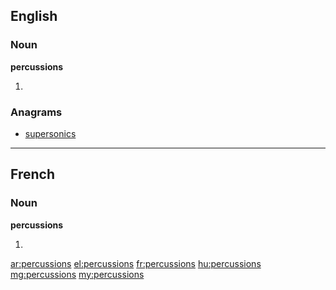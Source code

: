 ==English==

===Noun===
'''percussions'''

# {{plural of|[[percussion]]}}

===Anagrams===
* [[supersonics#English|supersonics]]

----

==French==

===Noun===
'''percussions''' {{f}}

# {{plural of|[[percussion]]|lang=fr}}

[[ar:percussions]]
[[el:percussions]]
[[fr:percussions]]
[[hu:percussions]]
[[mg:percussions]]
[[my:percussions]]